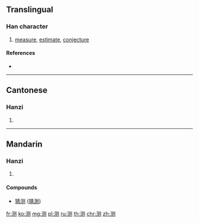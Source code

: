 {{also|測}}
==Translingual==

===Han character===
{{Han char|rn=85|rad=水|as=06|sn=9|four=|canj=水月人弓 (EBON)}}

# [[measure]], [[estimate]], [[conjecture]]

====References====
* {{Han ref|kx=0623.171|hdz=31608.010|uh=6D4B|ud=27979}}

----

==Cantonese==

===Hanzi===
{{yue-hanzi|jyut=|y=chak1|tra=測}}

# {{defn|lang=yue|sort=水06}}

----

==Mandarin==

===Hanzi===
{{cmn-hanzi|tra=測|pin=[[cè]] ([[ce4]])|wg=ts'e<sup>4</sup>}}

# {{defn|lang=cmn|sort=水06}}

====Compounds====
* [[猜测]] ([[猜測]])

[[fr:测]]
[[ko:测]]
[[mg:测]]
[[pl:测]]
[[ru:测]]
[[th:测]]
[[chr:测]]
[[zh:测]]